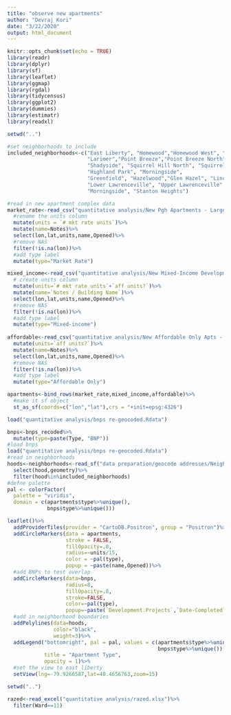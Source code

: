 ```yaml
---
title: "observe new apartments"
author: "Devraj Kori"
date: "3/22/2020"
output: html_document
---
```


```r
knitr::opts_chunk$set(echo = TRUE)
library(readr)
library(dplyr)
library(sf)
library(leaflet)
library(ggmap)
library(rgdal)
library(tidycensus)
library(ggplot2)
library(dummies)
library(estimatr)
library(readxl)
```

```r
setwd("..")

#set neighborhoods to include
included_neighborhoods<-c("East Liberty", "Homewood","Homewood West", "Homewood South","Homewood North",
                          "Larimer","Point Breeze","Point Breeze North", "East Hills", "Swisshelm Park",
                          "Shadyside", "Squirrel Hill North", "Squirrel Hill South", "Garfield", "Bloomfield",
                          "Highland Park", "Morningside",
                          "Greenfield", "Hazelwood","Glen Hazel", "Lincoln-Lemington-Belmar",
                          "Lower Lawrenceville", "Upper Lawrenceville", "Central Lawrenceville",
                          "Morningside", "Stanton Heights")

#read in new apartment complex data
market_rate<-read_csv("quantitative analysis/New Pgh Apartments - Large market-rate apts since 1999 - cleaned.csv")%>%
  #rename the units column
  mutate(units = `# mkt rate units`)%>%
  mutate(name=Notes)%>%
  select(lon,lat,units,name,Opened)%>%
  #remove NAS
  filter(!is.na(lon))%>%
  #add type label
  mutate(type="Market Rate")

mixed_income<-read_csv("quantitative analysis/New Mixed-Income Developments - Base List.csv")%>%
  # create units column
  mutate(units=`# mkt rate units`+`aff units?`)%>%
  mutate(name=`Notes / Building Name`)%>%
  select(lon,lat,units,name,Opened)%>%
  #remove NAS
  filter(!is.na(lon))%>%
  #add type label
  mutate(type="Mixed-income")
  
affordable<-read_csv("quantitative analysis/New Affordable Only Apts - Base List.csv")%>%
  mutate(units=`aff units?`)%>%
  mutate(name=Notes)%>%
  select(lon,lat,units,name,Opened)%>%
  #remove NAS
  filter(!is.na(lon))%>%
  #add type label
  mutate(type="Affordable Only")

apartments<-bind_rows(market_rate,mixed_income,affordable)%>%
  #make it sf object
  st_as_sf(coords=c("lon","lat"),crs = "+init=epsg:4326")

load("quantitative analysis/bnps re-geocoded.Rdata")

bnps<-bnps_recoded%>%
  mutate(type=paste(Type, "BNP"))
#load bnps
load("quantitative analysis/bnps re-geocoded.Rdata")
#read in neighborhoods
hoods<-neighborhoods<-read_sf("data preparation/geocode addresses/Neighborhoods_/Neighborhoods_.shx")%>%
  select(hood,geometry)%>%
  filter(hood%in%included_neighborhoods)
#defne palette
pal <- colorFactor(
  palette = "viridis",
  domain = c(apartments$type%>%unique(),
             bnps$type%>%unique()))

leaflet()%>%
  addProviderTiles(provider = "CartoDB.Positron", group = "Positron")%>%
  addCircleMarkers(data = apartments,
                   stroke = FALSE,
                   fillOpacity=.8,
                   radius=~units/15,
                   color = ~pal(type),
                   popup = ~paste(name,Opened))%>%
  #add BNPs to test overlap
  addCircleMarkers(data=bnps,
                   radius=8,
                   fillOpacity=.8,
                   stroke=FALSE,
                   color=~pal(type),
                   popup=~paste(`Development.Projects`,`Date-Completed`))%>%
  #add in neighborhood boundaries
  addPolylines(data=hoods,
               color="black",
               weight=3)%>%
  addLegend("bottomright", pal = pal, values = c(apartments$type%>%unique(),
                                                 bnps$type%>%unique()),
            title = "Apartment Type",
            opacity = 1)%>%
  #set the view to east liberty
  setView(lng=-79.9266587,lat=40.4656763,zoom=15)


```

```r
setwd("..")

razed<-read_excel("quantitative analysis/razed.xlsx")%>%
  filter(Ward==11)


```
